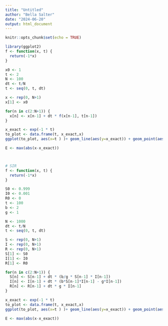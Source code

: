 ```yaml
---
title: "Untitled"
author: "Bella Salter"
date: "2024-06-20"
output: html_document
---
```


```r
knitr::opts_chunk$set(echo = TRUE)
```


```r
library(ggplot2)
f <- function(x, t) {
  return(-1*x)
}

x0 <- 1
t <- 2
N <- 100
dt <- t/N
t <- seq(0, t, dt)

x <- rep(0, N+1)
x[1] <- x0

for(n in c(2:N+1)) {
  x[n] <- x[n-1] + dt * f(x[n-1], t[n-1])
}

x_exact <- exp(-1 * t)
to_plot <- data.frame(t, x_exact,x)
ggplot(to_plot, aes(x=t ) )+ geom_line(aes(y=x_exact)) + geom_point(aes(y=x), color="red")

E <- max(abs(x-x_exact))




```
```r
# SIR 
f <- function(x, t) {
  return(-1*x)
}

S0 <- 0.999
I0 <- 0.001
R0 <- 0
t <- 100
b <- 2
g <- 1

N <- 1000
dt <- t/N
t <- seq(0, t, dt)

S <- rep(0, N+1)
I <- rep(0, N+1)
R <- rep(0, N+1)
S[1] <- S0
I[1] <- I0
R[1] <- R0

for(n in c(2:N+1)) {
  S[n] <- S[n-1] + dt * (b/g * S[n-1] * I[n-1])
  I[n] <- I[n-1] + dt * (b*S[n-1]*I[n-1] - g*I[n-1])
  R[n] <- R[n-1] + dt * g * I[n-1]
}

x_exact <- exp(-1 * t)
to_plot <- data.frame(t, x_exact,x)
ggplot(to_plot, aes(x=t ) )+ geom_line(aes(y=x_exact)) + geom_point(aes(y=x), color="red")

E <- max(abs(x-x_exact))




```